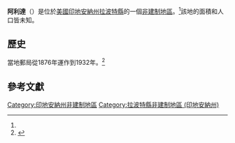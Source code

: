 {{noteTA
|G1=USState
|G2=地名
|G3=Unit
}}
{{Infobox settlement
|official_name            = 阿利達
|native_name              = Alida
|settlement_type          = [[非建制地區|非建制地區]]
|image_skyline            = 
|imagesize                = 
|pushpin_map              = USA Indiana
|pushpin_label            = 阿利達
|pushpin_label_position   = top
|pushpin_map_caption      = 阿利達在印地安納州的位置
|subdivision_type         = [[世界政區索引|國家]]
|subdivision_type1        = [[美国州份|州份]]
|subdivision_type2        = [[印地安納州行政区划|縣]]
|subdivision_name         = [[美国|美国]]
|subdivision_name1        = [[印地安納州|印地安納州]]
|subdivision_name2        = [[拉波特縣_(印地安納州)|拉波特縣]]
|elevation_ft             = 781
|elevation_footnotes    = <ref name="GR3">{{cite web|url=http://geonames.usgs.gov|accessdate=2008-01-31|title=US Board on Geographic Names|publisher=[[United_States_Geological_Survey|United States Geological Survey]]|date=2007-10-25|archive-date=2012-02-26|archive-url=https://www.webcitation.org/65jET5cdV?url=http://geonames.usgs.gov/|dead-url=no}}</ref>
|area_total_km2           = 
|area_total_sq_mi         = 
|area_land_km2            = 
|area_land_sq_mi          = 
|area_water_km2           = 
|area_water_sq_mi         = 
|population_as_of         = 
|population_footnotes     = 
|population_total         = 
|population_metro         = 
|population_density_km2   = 
|population_density_sq_mi = 
|timezone                 = [[北美東部時區|北美東部時區]]
|utc_offset               = -5
|coordinates              = {{coord|41|30|38|N|86|54|11|W|region:US-IA|display=inline,title}}
| coor_pinpoint           = 
| coordinates_footnotes   = 
|timezone_DST             = EDT
|utc_offset_DST           = -4
|blank_name             = [[聯邦資訊處理標準|FIPS ID]]
|blank_info             = 18-01000<ref name="GR2">{{cite web |url=https://www.census.gov |publisher=[[United_States_Census_Bureau|United States Census Bureau]] |accessdate=2008-01-31 |title=U.S. Census website |archive-date=1996-12-27 |archive-url=https://web.archive.org/web/19961227012639/http://www.census.gov/ |dead-url=no }}</ref>
|postal_code_type       = [[郵政編碼|郵政編碼]]
|postal_code            = 46391
|blank1_name = [[地名信息系统|GNIS ID]]
|blank1_info = 430076<ref name="gnis">{{cite gnis|430076|name=Alida}}</ref>
}}
'''阿利達'''（{{lang-en|Alida}}）是位於[[美國|美國]][[印地安納州|印地安納州]][[拉波特縣_(印地安納州)|拉波特縣]]的一個[[非建制地區|非建制地區]]。<ref name="gnis"/>該地的面積和人口皆未知。
== 歷史 ==
當地郵局從1876年運作到1932年。<ref>{{cite web | url=http://www.postalhistory.com/postoffices.asp?task=display&state=IN&county=La+Porte | title=La Porte County | publisher=Jim Forte Postal History | accessdate=29 December 2014 | archive-date=2014-12-29 | archive-url=https://web.archive.org/web/20141229104232/http://www.postalhistory.com/postoffices.asp?task=display&state=IN&county=La+Porte | dead-url=no }}</ref>

== 參考文獻 ==
{{reflist}}

{{拉波特縣 (印地安納州)}}
[[Category:印地安納州非建制地區|Category:印地安納州非建制地區]]
[[Category:拉波特縣非建制地區_(印地安納州)|Category:拉波特縣非建制地區 (印地安納州)]]

{{Indiana-geo-stub}}